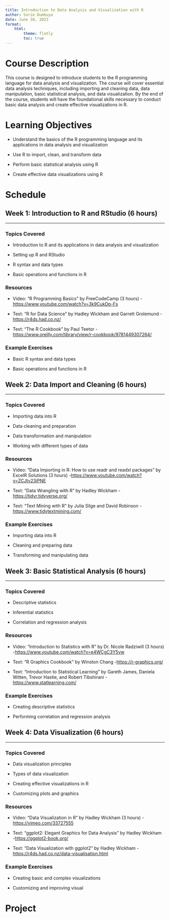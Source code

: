 ```yaml
---
title: Introduction to Data Analysis and Visualization with R 
author: Sorie Dumbuya
date: June 30, 2023
format:
    html:
        theme: flatly
        toc: true
---
```


# **Course Description**

This course is designed to introduce students to the R programming language for data analysis and visualization. The course will cover essential data analysis techniques, including importing and cleaning data, data manipulation, basic statistical analysis, and data visualization. By the end of the course, students will have the foundational skills necessary to conduct basic data analysis and create effective visualizations in R.

# **Learning Objectives**

-   Understand the basics of the R programming language and its applications in data analysis and visualization

-   Use R to import, clean, and transform data

-   Perform basic statistical analysis using R

-   Create effective data visualizations using R

# **Schedule**

## Week 1: Introduction to R and RStudio (6 hours)

------------------------------------------------------------------------

### Topics Covered

-   Introduction to R and its applications in data analysis and visualization

-   Setting up R and RStudio

-   R syntax and data types

-   Basic operations and functions in R

### Resources

-   Video: "R Programming Basics" by FreeCodeCamp (3 hours) -[ https://www.youtube.com/watch?v=3k9CukDp-Fs](https://www.youtube.com/watch?v=3k9CukDp-Fs)

-   Text: "R for Data Science" by Hadley Wickham and Garrett Grolemund -[ https://r4ds.had.co.nz/](https://r4ds.had.co.nz/)

-   Text: "The R Cookbook" by Paul Teetor -[ https://www.oreilly.com/library/view/r-cookbook/9781449307264/](https://www.oreilly.com/library/view/r-cookbook/9781449307264/)

### Example Exercises

-   Basic R syntax and data types

-   Basic operations and functions in R

## Week 2: Data Import and Cleaning (6 hours)

------------------------------------------------------------------------

### Topics Covered

-   Importing data into R

-   Data cleaning and preparation

-   Data transformation and manipulation

-   Working with different types of data

### Resources

-   Video: "Data Importing in R: How to use readr and readxl packages" by ExcelR Solutions (3 hours) -[ https://www.youtube.com/watch?v=ZCJtv23iPNE](https://www.youtube.com/watch?v=ZCJtv23iPNE)

-   Text: "Data Wrangling with R" by Hadley Wickham -[ https://tidyr.tidyverse.org/](https://tidyr.tidyverse.org/)

-   Text: "Text Mining with R" by Julia Silge and David Robinson -[ https://www.tidytextmining.com/](https://www.tidytextmining.com/)

### Example Exercises

-   Importing data into R

-   Cleaning and preparing data

-   Transforming and manipulating data

## Week 3: Basic Statistical Analysis (6 hours)

------------------------------------------------------------------------

### Topics Covered

-   Descriptive statistics

-   Inferential statistics

-   Correlation and regression analysis

### Resources

-   Video: "Introduction to Statistics with R" by Dr. Nicole Radziwill (3 hours) -[ https://www.youtube.com/watch?v=e4WCgC3Y5vw](https://www.youtube.com/watch?v=e4WCgC3Y5vw)

-   Text: "R Graphics Cookbook" by Winston Chang -[ https://r-graphics.org/](https://r-graphics.org/)

-   Text: "Introduction to Statistical Learning" by Gareth James, Daniela Witten, Trevor Hastie, and Robert Tibshirani -[ https://www.statlearning.com/](https://www.statlearning.com/)

### Example Exercises

-   Creating descriptive statistics

-   Performing correlation and regression analysis

## Week 4: Data Visualization (6 hours)

------------------------------------------------------------------------

### Topics Covered

-   Data visualization principles

-   Types of data visualization

-   Creating effective visualizations in R

-   Customizing plots and graphics

### Resources

-   Video: "Data Visualization in R" by Hadley Wickham (3 hours) -[ https://vimeo.com/33727555](https://vimeo.com/33727555)

-   Text: "ggplot2: Elegant Graphics for Data Analysis" by Hadley Wickham -[ https://ggplot2-book.org/](https://ggplot2-book.org/)

-   Text: "Data Visualization with ggplot2" by Hadley Wickham -[ https://r4ds.had.co.nz/data-visualisation.html](https://r4ds.had.co.nz/data-visualisation.html)

### Example Exercises

-   Creating basic and complex visualizations

-   Customizing and improving visual

# **Project**
